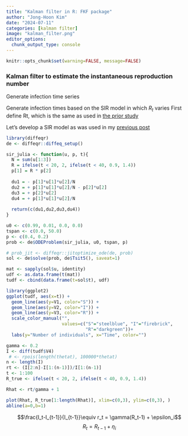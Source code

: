 ```yaml
---
title: "Kalman filter in R: FKF package"
author: "Jong-Hoon Kim"
date: "2024-07-11"
categories: [kalman filter]
image: "kalman_filter.png"
editor_options: 
  chunk_output_type: console
---
```


```r
knitr::opts_chunk$set(warning=FALSE, message=FALSE) 
```


### Kalman filter to estimate the instantaneous reproduction number



Generate infection time series

Generate infection times based on the SIR model in which $R_t$ varies First define Rt, which is the same as used in [the prior study](https://www.sciencedirect.com/science/article/pii/S2468042723000799)

Let's develop a SIR model as was used in my [previous post](https://www.jonghoonk.com/posts/sir_deSolve_odin_diffeqr/)

```r
library(diffeqr)
de <- diffeqr::diffeq_setup()

sir_julia <- function(u, p, t){
  N = sum(u[1:3])
  R = ifelse(t < 20, 2, ifelse(t < 40, 0.9, 1.4))
  p[1] = R * p[2]
  
  du1 = - p[1]*u[1]*u[2]/N
  du2 = + p[1]*u[1]*u[2]/N - p[2]*u[2]
  du3 = + p[2]*u[2]
  du4 = + p[1]*u[1]*u[2]/N  
  
  return(c(du1,du2,du3,du4))
}

u0 <- c(0.99, 0.01, 0.0, 0.0)
tspan <- c(0.0, 50.0)
p <- c(0.4, 0.2)
prob <- de$ODEProblem(sir_julia, u0, tspan, p)

# prob_jit <- diffeqr::jitoptimize_ode(de, prob)
sol <- de$solve(prob, de$Tsit5(), saveat=1)

mat <- sapply(sol$u, identity)
udf <- as.data.frame(t(mat))
tudf <- cbind(data.frame(t=sol$t), udf)

library(ggplot2)
ggplot(tudf, aes(x=t)) +
  geom_line(aes(y=V1, color="S")) +
  geom_line(aes(y=V2, color="I")) +
  geom_line(aes(y=V3, color="R")) +
  scale_color_manual("", 
                     values=c("S"="steelblue", "I"="firebrick",
                              "R"="darkgreen"))+
  labs(y="Number of individuals", x="Time", color="")
```

```r
gamma <- 0.2
I <- diff(tudf$V4)
 # <- rpois(length(thetat), 100000*thetat)
n <- length(I)
rt <- (I[2:n]-I[1:(n-1)])/I[1:(n-1)]
t <- 1:100
R_true <- ifelse(t < 20, 2, ifelse(t < 40, 0.9, 1.4))

Rhat <- rt/gamma + 1

plot(Rhat, R_true[1:length(Rhat)], xlim=c(0,3), ylim=c(0,3), )
abline(a=0,b=1)
```

$$\frac{I_t-I_{t-1}}{I_{t-1}}\equiv r_t = \gamma(R_t-1) + \epsilon_i$$ $$R_t = R_{t-1} + \eta_i$$
